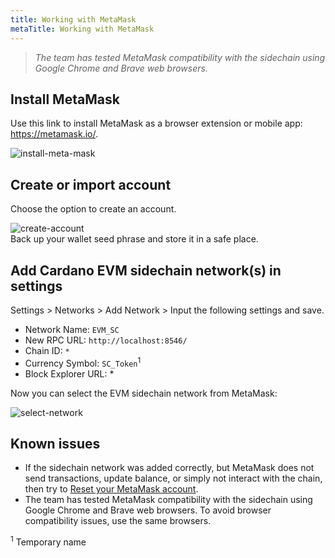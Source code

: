 ```yaml
---
title: Working with MetaMask
metaTitle: Working with MetaMask
---
```


>*The team has tested MetaMask compatibility with the sidechain using Google Chrome and Brave web browsers.*

## Install MetaMask

Use this link to install MetaMask as a browser extension or mobile app: https://metamask.io/.

![install-meta-mask](https://user-images.githubusercontent.com/10556209/148433190-2aabc719-67fb-40f3-a459-0f5f0d81e169.png)

## Create or import account

Choose the option to create an account.

![create-account](../../images/sc-metammask-create-account.png)  
Back up your wallet seed phrase and store it in a safe place.

## Add Cardano EVM sidechain network(s) in settings

Settings > Networks > Add Network > Input the following settings and save.

- Network Name: `EVM_SC`
- New RPC URL: `http://localhost:8546/`
- Chain ID: `*`
- Currency Symbol: `SC_Token`<sup>1</sup>
- Block Explorer URL: *

Now you can select the EVM sidechain network from MetaMask:

![select-network](../../images/sc-metamask-select-testnet.png)

## Known issues

- If the sidechain network was added correctly, but MetaMask does not send transactions, update balance, or simply not interact with the chain, then try to [Reset your MetaMask account](https://metamask.zendesk.com/hc/en-us/articles/360015488891-How-to-reset-an-account).
- The team has tested MetaMask compatibility with the sidechain using Google Chrome and Brave web browsers. To avoid browser compatibility issues, use the same browsers.
  
<sup>1</sup> Temporary name  